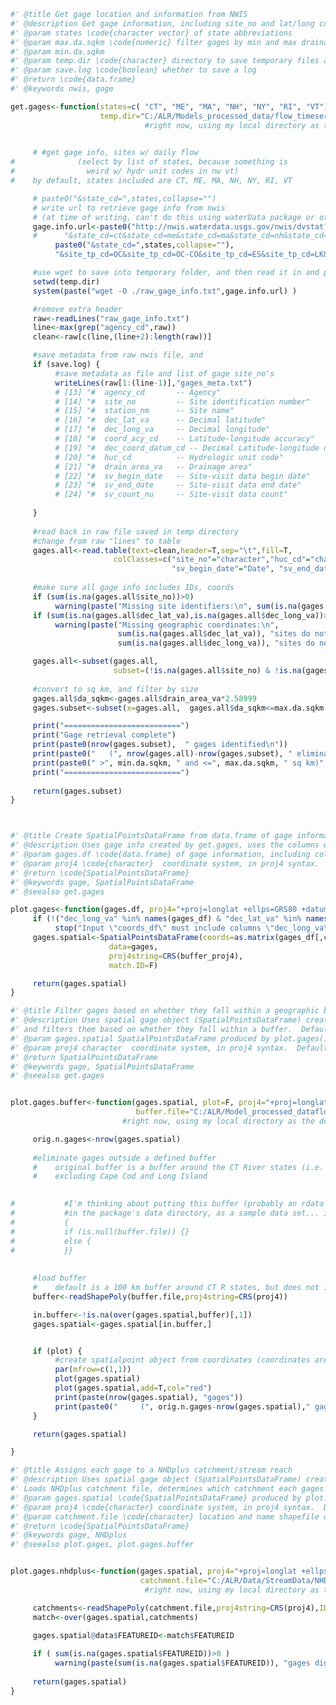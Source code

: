 

```r
#' @title Get gage location and information from NWIS
#' @description Get gage information, including site_no and lat/long coordinates from NWIS, by specifying a list of states to search within.
#' @param states \code{character vector} of state abbreviations
#' @param max.da.sqkm \code{numeric} filter gages by min and max drainage area
#' @param min.da.sqkm
#' @param temp.dir \code{character} directory to save temporary files and gage retrieval logs/metadata
#' @param save.log \code{boolean} whether to save a log
#' @return \code{data.frame}
#' @keywords nwis, gage

get.gages<-function(states=c( "CT", "ME", "MA", "NH", "NY", "RI", "VT"), max.da.sqkm=50, min.da.sqkm=0, 
                    temp.dir="C:/ALR/Models_processed_data/flow_timeseries", save.log=T) {     
                              #right now, using my local directory as the defaults.  this is bad, will replace later, etc.

     
     # #get gage info, sites w/ daily flow
#              (select by list of states, because something is 
#                weird w/ hydr unit codes in nw vt)
#    by default, states included are CT, ME, MA, NH, NY, RI, VT

     # paste0("&state_cd=",states,collapse="")
     # write url to retrieve gage info from nwis 
     # (at time of writing, can't do this using waterData package or other webservices I know of, so we're creating/using a url)
     gage.info.url<-paste0("http://nwis.waterdata.usgs.gov/nwis/dvstat?referred_module=sw",
     #      "&state_cd=ct&state_cd=me&state_cd=ma&state_cd=nh&state_cd=ny&state_cd=ri&state_cd=vt",
          paste0("&state_cd=",states,collapse=""),
          "&site_tp_cd=OC&site_tp_cd=OC-CO&site_tp_cd=ES&site_tp_cd=LK&site_tp_cd=ST&site_tp_cd=ST-CA&site_tp_cd=ST-DCH&site_tp_cd=ST-TS&index_pmcode_00060=1&group_key=NONE&format=sitefile_output&sitefile_output_format=rdb&column_name=agency_cd&column_name=site_no&column_name=station_nm&column_name=dec_lat_va&column_name=dec_long_va&column_name=dec_coord_datum_cd&column_name=huc_cd&column_name=drain_area_va&column_name=sv_begin_date&column_name=sv_end_date&column_name=sv_count_nu&list_of_search_criteria=state_cd%2Csite_tp_cd%2Crealtime_parameter_selection")

     #use wget to save into temporary folder, and then read it in and parse.  probably there's a better way to do this, but this works for now.  
     setwd(temp.dir)
     system(paste("wget -O ./raw_gage_info.txt",gage.info.url) )

     #remove extra header 
     raw<-readLines("raw_gage_info.txt")
     line<-max(grep("agency_cd",raw))
     clean<-raw[c(line,(line+2):length(raw))]

     #save metadata from raw nwis file, and 
     if (save.log) {
          #save metadata as file and list of gage site_no's
          writeLines(raw[1:(line-1)],"gages_meta.txt")
          # [13] "#  agency_cd       -- Agency"                                              
          # [14] "#  site_no         -- Site identification number"                          
          # [15] "#  station_nm      -- Site name"                                           
          # [16] "#  dec_lat_va      -- Decimal latitude"                                    
          # [17] "#  dec_long_va     -- Decimal longitude"                                   
          # [18] "#  coord_acy_cd    -- Latitude-longitude accuracy"                         
          # [19] "#  dec_coord_datum_cd -- Decimal Latitude-longitude datum"                 
          # [20] "#  huc_cd          -- Hydrologic unit code"                                
          # [21] "#  drain_area_va   -- Drainage area"                                       
          # [22] "#  sv_begin_date   -- Site-visit data begin date"                          
          # [23] "#  sv_end_date     -- Site-visit data end date"                            
          # [24] "#  sv_count_nu     -- Site-visit data count"
          
     }
     
     #read back in raw file saved in temp directory
     #change from raw "lines" to table
     gages.all<-read.table(text=clean,header=T,sep="\t",fill=T,
                       colClasses=c("site_no"="character","huc_cd"="character",
                                    "sv_begin_date"="Date", "sv_end_date"="Date"))
     
     #make sure all gage info includes IDs, coords
     if (sum(is.na(gages.all$site_no))>0)
          warning(paste("Missing site identifiers:\n", sum(is.na(gages.all$site_no)), "sites do not have site_no values and are being ignored"))
     if (sum(is.na(gages.all$dec_lat_va),is.na(gages.all$dec_long_va))>0)
          warning(paste("Missing geographic coordinates:\n", 
                        sum(is.na(gages.all$dec_lat_va)), "sites do not have lat coordinates and are being ignored\n",
                        sum(is.na(gages.all$dec_long_va)), "sites do not have long coordinates and are being ignored"))

     gages.all<-subset(gages.all,
                       subset=(!is.na(gages.all$site_no) & !is.na(gages.all$dec_lat_va) & !is.na(gages.all$dec_long_va) ))
     
     #convert to sq km, and filter by size
     gages.all$da_sqkm<-gages.all$drain_area_va*2.58999
     gages.subset<-subset(x=gages.all,  gages.all$da_sqkm<=max.da.sqkm & gages.all$da_sqkm>min.da.sqkm )

     print("==========================")
     print("Gage retrieval complete")
     print(paste0(nrow(gages.subset),  " gages identified\n"))
     print(paste0("   (", nrow(gages.all)-nrow(gages.subset), " eliminated due to specified size requirements:"))
     print(paste0(" >", min.da.sqkm, " and <=", max.da.sqkm, " sq km)" ))
     print("==========================")
     
     return(gages.subset)
}




```




```r

#' @title Create SpatialPointsDataFrame from data.frame of gage information
#' @description Uses gage info created by get.gages, uses the columns with lat and long coordinate info to turn it into a spatial object (SpatialPointsDataFrame), preserving all data in the data.frame
#' @param gages.df \code{data.frame} of gage information, including columns titled "dec_long_va" and "dec_lat_va"
#' @param proj4 \code{character}  coordinate system, in proj4 syntax.  Defaults to GCS NAD83, which is used by NHDplus
#' @return \code{SpatialPointsDataFrame}
#' @keywords gage, SpatialPointsDataFrame
#' @seealso get.gages

plot.gages<-function(gages.df, proj4="+proj=longlat +ellps=GRS80 +datum=NAD83 +no_defs") {
     if (!("dec_long_va" %in% names(gages_df) & "dec_lat_va" %in% names(gages_df) ))
          stop("Input \"coords_df\" must include columns \"dec_long_va\" and \"dec_lat_va\"")
     gages.spatial<-SpatialPointsDataFrame(coords=as.matrix(gages_df[,c("dec_long_va","dec_lat_va")]), 
                      data=gages,
                      proj4string=CRS(buffer_proj4),
                      match.ID=F)

     return(gages.spatial)
}
```




```r

#' @title Filter gages based on whether they fall within a geographic buffer
#' @description Uses spatial gage object (SpatialPointsDataFrame) created by plot.gages(), 
#' and filters them based on whether they fall within a buffer.  Default buffer around CT River basin states is specified.
#' @param gages.spatial SpatialPointsDataFrame produced by plot.gages() function
#' @param proj4 character  coordinate system, in proj4 syntax.  Defaults to GCS NAD83, which is used by NHDplus
#' @return SpatialPointsDataFrame
#' @keywords gage, SpatialPointsDataFrame
#' @seealso get.gages


plot.gages.buffer<-function(gages.spatial, plot=F, proj4="+proj=longlat +ellps=GRS80 +datum=NAD83 +no_defs",
                            buffer.file="C:/ALR/Model_processed_dataflow_gages/ctr_states_buffer_no_islands2") {
                         #right now, using my local directory as the defaults.  this is bad, will replace later, etc.

     orig.n.gages<-nrow(gages.spatial)
     
     #eliminate gages outside a defined buffer
     #    original buffer is a buffer around the CT River states (i.e. not all of NY and ME, even though they're included in the request to nwis)
     #    excluding Cape Cod and Long Island

     
#           #I'm thinking about putting this buffer (probably an rdata file, maybe a shapefile)
#           #in the package's data directory, as a sample data set... is that a good idea?
#           {
#           if (is.null(buffer.file)) {}
#           else {
#           }}
          
     
     #load buffer
     #    default is a 100 km buffer around CT R states, but does not include Cape Cod and Long Island     
     buffer<-readShapePoly(buffer.file,proj4string=CRS(proj4))

     in.buffer<-!is.na(over(gages.spatial,buffer)[,1])
     gages.spatial<-gages.spatial[in.buffer,]


     if (plot) {
          #create spatialpoint object from coordinates (coordinates are listed in the order long, lat)
          par(mfrow=c(1,1))
          plot(gages.spatial)
          plot(gages.spatial,add=T,col="red")
          print(paste(nrow(gages.spatial), "gages"))
          print(paste0("     (", orig.n.gages-nrow(gages.spatial)," gages eliminated)"))
     }

     return(gages.spatial)

}
```




```r

#' @title Assigns each gage to a NHDplus catchment/stream reach
#' @description Uses spatial gage object (SpatialPointsDataFrame) created by plot.gages() and optionally plot.gages.buffer().  
#' Loads NHDplus catchment file, determines which catchment each gages falls within, and assigns a FEATUREID
#' @param gages.spatial \code{SpatialPointsDataFrame} produced by plot.gages() function.  Optionally, can be first filtered using plot.gages.buffer() before assigning NHDplus IDs
#' @param proj4 \code{character} coordinate system, in proj4 syntax.  Defaults to GCS NAD83, which is used by NHDplus
#' @param catchment.file \code{character} location and name shapefile of NHDplus catchments (that cover regions that the gages are in)
#' @return \code{SpatialPointsDataFrame}
#' @keywords gage, NHDplus
#' @seealso plot.gages, plot.gages.buffer


plot.gages.nhdplus<-function(gages.spatial, proj4="+proj=longlat +ellps=GRS80 +datum=NAD83 +no_defs", 
                             catchment.file="C:/ALR/Data/StreamData/NHDplus/NHDPlusCatchment/NENY/Catchment") {
                              #right now, using my local directory as the defaults.  this is bad, will replace later, etc.

     catchments<-readShapePoly(catchment.file,proj4string=CRS(proj4),IDvar="FEATUREID")
     match<-over(gages.spatial,catchments)
     
     gages.spatial@data$FEATUREID<-match$FEATUREID

     if ( sum(is.na(gages.spatial$FEATUREID))>0 ) 
          warning(paste(sum(is.na(gages.spatial$FEATUREID)), "gages did not map to a NHDplus catchement"))
     
     return(gages.spatial)
}

```

